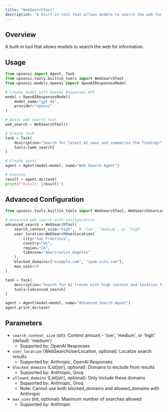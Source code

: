 ```yaml
---
title: "WebSearchTool"
description: "A built-in tool that allows models to search the web for information"
---
```


## Overview

A built-in tool that allows models to search the web for information.

## Usage

```python
from upsonic import Agent, Task
from upsonic.tools.builtin_tools import WebSearchTool
from upsonic.models.openai import OpenAIResponsesModel

# Create model with OpenAI Responses API
model = OpenAIResponsesModel(
    model_name="gpt-4o",
    provider="openai"
)

# Basic web search tool
web_search = WebSearchTool()

# Create task
task = Task(
    description="Search for latest AI news and summarize the findings",
    tools=[web_search]
)

# Create agent
agent = Agent(model=model, name="Web Search Agent")

# Execute
result = agent.do(task)
print(f"Result: {result}")
```

## Advanced Configuration

```python
from upsonic.tools.builtin_tools import WebSearchTool, WebSearchUserLocation

# Advanced web search with configuration
advanced_search = WebSearchTool(
    search_context_size="high",  # 'low', 'medium', or 'high'
    user_location=WebSearchUserLocation(
        city="San Francisco",
        country="US",
        region="CA",
        timezone="America/Los_Angeles"
    ),
    blocked_domains=["example.com", "spam-site.com"],
    max_uses=10
)

task = Task(
    description="Search for AI trends with high context and location filtering",
    tools=[advanced_search]
)

agent = Agent(model=model, name="Advanced Search Agent")
agent.print_do(task)
```

## Parameters

- `search_context_size` (str): Context amount - 'low', 'medium', or 'high' (default: 'medium')
  - Supported by: OpenAI Responses
- `user_location` (WebSearchUserLocation, optional): Localize search results
  - Supported by: Anthropic, OpenAI Responses
- `blocked_domains` (List[str], optional): Domains to exclude from results
  - Supported by: Anthropic, Groq
- `allowed_domains` (List[str], optional): Only include these domains
  - Supported by: Anthropic, Groq
  - Note: Cannot use both blocked_domains and allowed_domains with Anthropic
- `max_uses` (int, optional): Maximum number of searches allowed
  - Supported by: Anthropic
